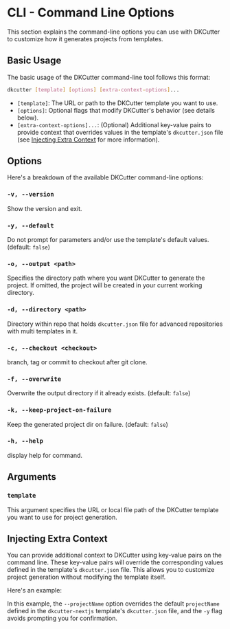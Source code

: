 # CLI - Command Line Options


This section explains the command-line options you can use with DKCutter to customize
how it generates projects from templates.

## Basic Usage

The basic usage of the DKCutter command-line tool follows this format:

```bash
dkcutter [template] [options] [extra-context-options]...
```

- `[template]`: The URL or path to the DKCutter template you want to use.
- `[options]`: Optional flags that modify DKCutter's behavior (see details below).
- `[extra-context-options]...`: (Optional) Additional key-value pairs to provide context that overrides values
in the template's `dkcutter.json` file (see [Injecting Extra Context](#injecting-extra-context) for more information).

## Options

Here's a breakdown of the available DKCutter command-line options:

### `-v, --version`

Show the version and exit.

### `-y, --default`

Do not prompt for parameters and/or use the template's default values. (default: `false`)

### `-o, --output <path>`

Specifies the directory path where you want DKCutter to generate the project. If omitted, the project will be created in your current working directory.

### `-d, --directory <path>`

Directory within repo that holds `dkcutter.json` file for advanced repositories with multi templates in it.

### `-c, --checkout <checkout>`

branch, tag or commit to checkout after git clone.

### `-f, --overwrite`

Overwrite the output directory if it already exists. (default: `false`)

### `-k, --keep-project-on-failure`

Keep the generated project dir on failure. (default: `false`)

### `-h, --help`

display help for command.

## Arguments

### `template`

This argument specifies the URL or local file path of the DKCutter template you want to use for project generation.

## Injecting Extra Context

You can provide additional context to DKCutter using key-value pairs on the command line. These key-value pairs will override the corresponding values defined in the template's `dkcutter.json` file. This allows you to customize project generation without modifying the template itself.

Here's an example:

<PackageManagerTabs
  command="dkcutter@latest https://github.com/ncontiero/dkcutter-nextjs --projectName 'My Name Project' -y"
  isExecuted
/>

In this example, the `--projectName` option overrides the default `projectName` defined in
the `dkcutter-nextjs` template's `dkcutter.json` file, and the `-y` flag avoids prompting you for confirmation.
